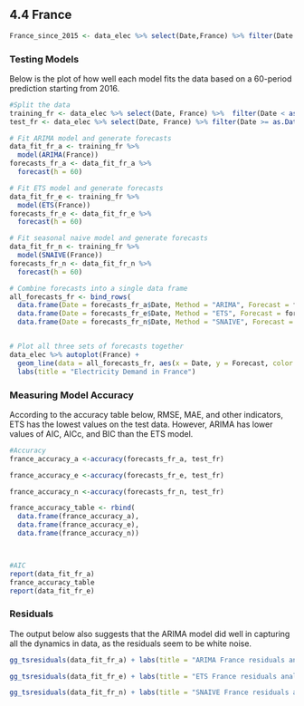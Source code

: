 
## 4.4 France{.tabset}

```r
France_since_2015 <- data_elec %>% select(Date,France) %>% filter(Date >= as.Date("2015-01-01"))
```

### **Testing Models**
Below is the plot of how well each model fits the data based on a 60-period prediction starting from 2016. 
```r

#Split the data
training_fr <- data_elec %>% select(Date, France) %>%  filter(Date < as.Date("2016-01-01"))
test_fr <- data_elec %>% select(Date, France) %>% filter(Date >= as.Date("2016-01-01"))

# Fit ARIMA model and generate forecasts
data_fit_fr_a <- training_fr %>%
  model(ARIMA(France))
forecasts_fr_a <- data_fit_fr_a %>%
  forecast(h = 60)

# Fit ETS model and generate forecasts
data_fit_fr_e <- training_fr %>%
  model(ETS(France))
forecasts_fr_e <- data_fit_fr_e %>%
  forecast(h = 60)

# Fit seasonal naive model and generate forecasts
data_fit_fr_n <- training_fr %>%
  model(SNAIVE(France))
forecasts_fr_n <- data_fit_fr_n %>%
  forecast(h = 60)

# Combine forecasts into a single data frame
all_forecasts_fr <- bind_rows(
  data.frame(Date = forecasts_fr_a$Date, Method = "ARIMA", Forecast = forecasts_fr_a$.mean),
  data.frame(Date = forecasts_fr_e$Date, Method = "ETS", Forecast = forecasts_fr_e$.mean),
  data.frame(Date = forecasts_fr_n$Date, Method = "SNAIVE", Forecast = forecasts_fr_n$.mean))


# Plot all three sets of forecasts together
data_elec %>% autoplot(France) +
  geom_line(data = all_forecasts_fr, aes(x = Date, y = Forecast, color = Method)) +
  labs(title = "Electricity Demand in France")

```

### **Measuring Model Accuracy**
According to the accuracy table below, RMSE, MAE, and other indicators, ETS has the lowest values on the test data. However, ARIMA has lower values of AIC, AICc, and BIC than the ETS model. 
```r
#Accuracy
france_accuracy_a <-accuracy(forecasts_fr_a, test_fr)

france_accuracy_e <-accuracy(forecasts_fr_e, test_fr)

france_accuracy_n <-accuracy(forecasts_fr_n, test_fr)

france_accuracy_table <- rbind(
  data.frame(france_accuracy_a),
  data.frame(france_accuracy_e),
  data.frame(france_accuracy_n))



#AIC
report(data_fit_fr_a)
france_accuracy_table
report(data_fit_fr_e)

```

### **Residuals**
The output below also suggests that the ARIMA model did well in capturing all the dynamics in data, as the residuals seem to be white noise.
```r
gg_tsresiduals(data_fit_fr_a) + labs(title = "ARIMA France residuals analysis")

gg_tsresiduals(data_fit_fr_e) + labs(title = "ETS France residuals analysis")

gg_tsresiduals(data_fit_fr_n) + labs(title = "SNAIVE France residuals analysis")
```


















